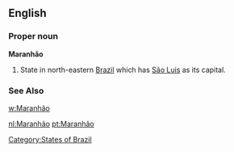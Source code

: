 ==English==

===Proper noun===
'''Maranhão'''

#State in north-eastern [[Brazil]] which has [[São Luis]] as its capital.
===See Also===
[[w:Maranhão]]
[[Category:States of Brazil]]

[[nl:Maranhão]]
[[pt:Maranhão]]